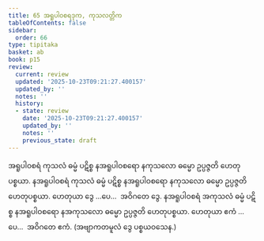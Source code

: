 ```yaml
---
title: 65 အရူပါဝစရဒုက, ကုသလတ္တိက
tableOfContents: false
sidebar:
  order: 66
type: tipitaka
basket: ab
book: p15
review:
  current: review
  updated: '2025-10-23T09:21:27.400157'
  updated_by: ''
  notes: ''
  history:
  - state: review
    date: '2025-10-23T09:21:27.400157'
    updated_by: ''
    notes: ''
    previous_state: draft
---
```



<ReviewStatus review={frontmatter.review} showDetails={true} />

<HypothesisAnnotation frontmatter={frontmatter} />

<DynamicBreadcrumb />

<Division number="74" book="p15" e="ch" v="40" p="235">

<Paragraph number="201" book="p15">
အရူပါဝစရံ ကုသလံ ဓမ္မံ ပဋိစ္စ နအရူပါဝစရော နကုသလော ဓမ္မော ဥပ္ပဇ္ဇတိ ဟေတုပစ္စယာ. နအရူပါဝစရံ ကုသလံ ဓမ္မံ ပဋိစ္စ နအရူပါဝစရော နကုသလော ဓမ္မော ဥပ္ပဇ္ဇတိ ဟေတုပစ္စယာ. ဟေတုယာ ဒွေ …ပေ…  အဝိဂတေ ဒွေ.
</Paragraph>

<Paragraph number="202" book="p15">
နအရူပါဝစရံ အကုသလံ ဓမ္မံ ပဋိစ္စ နအရူပါဝစရော နအကုသလော ဓမ္မော ဥပ္ပဇ္ဇတိ ဟေတုပစ္စယာ. ဟေတုယာ ဧကံ …ပေ…  အဝိဂတေ ဧကံ. (အဗျာကတမူလံ ဒွေ ပစ္စယဝသေန.)
</Paragraph>
</Division>